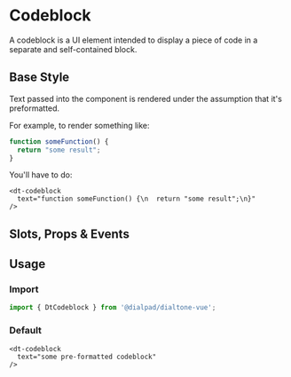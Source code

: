 

<Meta of={CodeBlockStories}/>

# Codeblock

<Subtitle>
  A codeblock is a UI element intended to display a piece of code in a separate and self-contained block.
</Subtitle>

## Base Style

Text passed into the component is rendered under the assumption that it's preformatted.

For example, to render something like:

```js
function someFunction() {
  return "some result";
}
```

You'll have to do:

```vue
<dt-codeblock
  text="function someFunction() {\n  return "some result";\n}"
/>
```

<Canvas>
  <Story of={CodeblockStories.Default} />
</Canvas>

## Slots, Props & Events

<Controls />

## Usage

### Import

```jsx
import { DtCodeblock } from '@dialpad/dialtone-vue';
```

### Default

```vue
<dt-codeblock
  text="some pre-formatted codeblock"
/>
```
